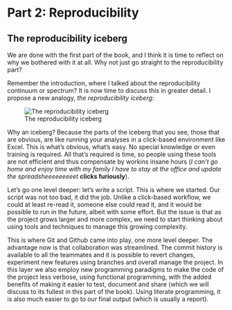 # Part 2: Reproducibility

## The reproducibility iceberg

We are done with the first part of the book, and I think it is time to reflect
on why we bothered with it at all. Why not just go straight to the
reproducibility part?

Remember the introduction, where I talked about the reproducibility continuum or
spectrum? It is now time to discuss this in greater detail. I propose a new analogy,
*the reproducibility iceberg*:

![The reproducibility iceberg](images/repro_iceberg.png)

Why an iceberg? Because the parts of the iceberg that you see, those that are
obvious, are like running your analyses in a click-based environment like Excel.
This is what’s obvious, what’s easy. No special knowledge or even training is
required. All that’s required is time, so people using these tools are not
efficient and thus compensate by workins insane hours (*I can’t go home and
enjoy time with my family I have to stay at the office and update the
spreadsheeeeeeeeet* **clicks furiously**).

Let’s go one level deeper: let’s write a script. This is where we started. Our
script was not too bad, it did the job. Unlike a click-based workflow, we could
at least re-read it, someone else could read it, and it would be possible to run
in the future, albeit with some effort. But the issue is that as the project
grows larger and more complex, we need to start thinking about using tools and 
techniques to manage this growing complexity.

This is where Git and Github came into play, one more level deeper. The
advantage now is that collaboration was streamlined. The commit history is
available to all the teammates and it is possible to revert changes, experiment
new features using branches and overall manage the project. In this layer we
also employ new programming paradigms to make the code of the project less
verbose, using functional programming, with the added benefits of making it
easier to test, document and share (which we will discuss to its fullest in this
part of the book). Using literate programming, it is also much easier to go to
our final output (which is usually a report).
